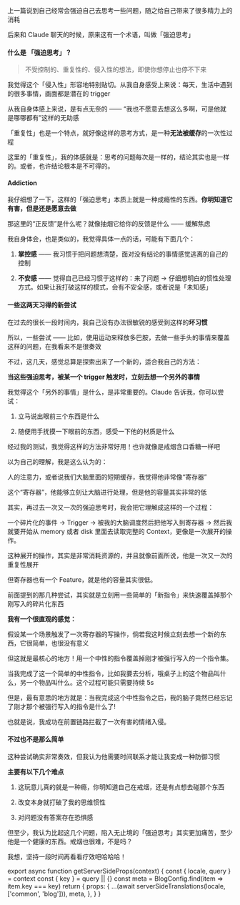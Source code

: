
上一篇说到自己经常会强迫自己去思考一些问题，随之给自己带来了很多精力上的消耗

后来和 Claude 聊天的时候，原来这有一个术语，叫做「强迫思考」

#### 什么是 「强迫思考」？

> 不受控制的、重复性的、侵入性的想法，即使你想停止也停不下来

我觉得这个「侵入性」形容地特别贴切。从我自身感受上来说：每天，生活中遇到的很多事情，画面都是潜在的 trigger

从我自身体感上来说，是有点无奈的 —— “我也不愿意去想这么多啊，可是他就是哪哪都有”这样的无助感

「重复性」也是一个特点，就好像这样的思考方式，是一种**无法被缓存**的一次性过程

这里的「重复性」，我的体感就是：思考的问题每次是一样的，结论其实也是一样的。或者，也许结论根本是不可得的。

#### Addiction

我仔细想了一下，这样的「强迫思考」本质上就是一种成瘾性的东西。**你明知道它有害，但是还是愿意去做**

那这里的“正反馈”是什么呢？就像抽烟它给你的反馈是什么 —— 缓解焦虑

我自身体会，也是类似的，我觉得具体一点的话，可能有下面几个：

1. **掌控感** —— 我习惯于把问题想清楚，面对没有结论的事情感觉逃离的自己的控制

2. **不安感** —— 觉得自己已经习惯于这样的：来了问题 -> 仔细想明白的惯性处理方式。如果让我打破这样的模式，会有不安全感，或者说是「未知感」

#### 一些这两天习得的新尝试

在过去的很长一段时间内，我自己没有办法很敏锐的感受到这样的**坏习惯**

所以，一些尝试 —— 比如，使用运动来释放多巴胺，去做一些手头的事情来覆盖这样的问题，在我看来不是很奏效

不过，这几天，感觉总算是探索出来了一个新的，适合我自己的方法：

**当这些强迫思考，被某一个 trigger 触发时，立刻去想一个另外的事情**

我觉得这个「另外的事情」是什么，是非常重要的。Claude 告诉我，你可以尝试：

1. 立马说出眼前三个东西是什么

2. 随便用手抚摸一下眼前的东西，感受一下他的材质是什么

经过我的测试，我觉得这样的方法非常好用！也许就像是戒烟含口香糖一样吧

以为自己的理解，我是这么认为的：

人的注意力，或者说我们大脑里面的短期缓存，我觉得他非常像“寄存器”

这个“寄存器”，他能够立刻让大脑进行处理，但是他的容量其实非常的低

其实，再过去一次又一次的强迫思考时，我会把它理解成这样的一个过程：

一个碎片化的事件 -> Trigger -> 被我的大脑调度然后把他写入到寄存器 -> 然后我就要开始从 memory 或者 disk 里面去读取完整的 Context，更像是一次展开的操作。

这种展开的操作，其实是非常消耗资源的，并且就像前面所说，他是一次又一次的重复性展开

但寄存器也有一个 Feature，就是他的容量其实很低。

前面提到的那几种尝试，其实就是立刻用一些简单的「新指令」来快速覆盖掉那个刚写入的碎片化东西

**我有一个很直观的感觉：**

假设某一个场景触发了一次寄存器的写操作，倘若我这时候立刻去想一个新的东西，它很简单，也很没有意义

但这就是最核心的地方！用一个中性的指令覆盖掉刚才被强行写入的一个指令集。

当我完成了这一个简单的中性指令，比如我要去分析，哦桌子上的这个物品叫什么，另一个物品叫什么。这个过程可能只需要持续 5s

但是，最有意思的地方就是：当我完成这个中性指令之后，我的脑子竟然已经忘记了刚才那个被强行写入的指令是什么了!

也就是说，我成功在前置链路拦截了一次有害的情绪入侵。

#### 不过也不是那么简单

这种尝试确实非常奏效，但我认为他需要时间联系才能让我变成一种防御习惯

**主要有以下几个难点**

1. 这玩意儿真的就是一种瘾，你明知道自己在戒烟，还是有点想去碰那个东西

2. 改变本身就打破了我的思维惯性

3. 对问题没有答案存在恐惧感

但至少，我认为比起这几个问题，陷入无止境的「强迫思考」其实更加痛苦，至少他是一个健康的东西。戒烟也很难，不是吗？

我想，坚持一段时间再看看疗效吧哈哈哈！



export async function getServerSideProps(context) {
  const { locale, query } = context
  const { key } = query || {}
  const meta = BlogConfig.find(item => item.key === key)
  return {
    props: {
      ...(await serverSideTranslations(locale, ['common', 'blog'])),
      meta,
    },
  }
}
